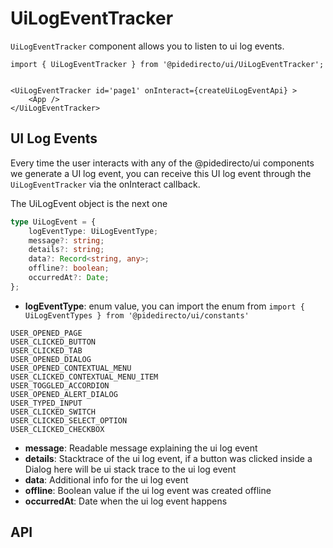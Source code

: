 
<Meta title="docs/UiLogEventTracker" />

# UiLogEventTracker

`UiLogEventTracker` component allows you to listen to ui log events.

```tsx
import { UiLogEventTracker } from '@pidedirecto/ui/UiLogEventTracker';


<UiLogEventTracker id='page1' onInteract={createUiLogEventApi} >
    <App />
</UiLogEventTracker>
```

## UI Log Events

Every time the user interacts with any of the @pidedirecto/ui components we generate a UI log event,
you can receive this UI log event through the `UiLogEventTracker` via the onInteract callback.

The UiLogEvent object is the next one

```ts
type UiLogEvent = {
    logEventType: UiLogEventType;
    message?: string;
    details?: string;
    data?: Record<string, any>;
    offline?: boolean;
    occurredAt?: Date;
};
```

- **logEventType**: enum value, you can import the enum from `import { UiLogEventTypes } from '@pidedirecto/ui/constants'`
```
USER_OPENED_PAGE
USER_CLICKED_BUTTON
USER_CLICKED_TAB
USER_OPENED_DIALOG
USER_OPENED_CONTEXTUAL_MENU
USER_CLICKED_CONTEXTUAL_MENU_ITEM
USER_TOGGLED_ACCORDION
USER_OPENED_ALERT_DIALOG
USER_TYPED_INPUT
USER_CLICKED_SWITCH
USER_CLICKED_SELECT_OPTION
USER_CLICKED_CHECKBOX
```

- **message**: Readable message explaining the ui log event
- **details**: Stacktrace of the ui log event, if a button was clicked inside a Dialog here will be ui stack trace to the ui log event
- **data**: Additional info for the ui log event
- **offline**: Boolean value if the ui log event was created offline
- **occurredAt**: Date when the ui log event happens

## API

<ArgTypes of={UiLogEventTrackerStories} />
